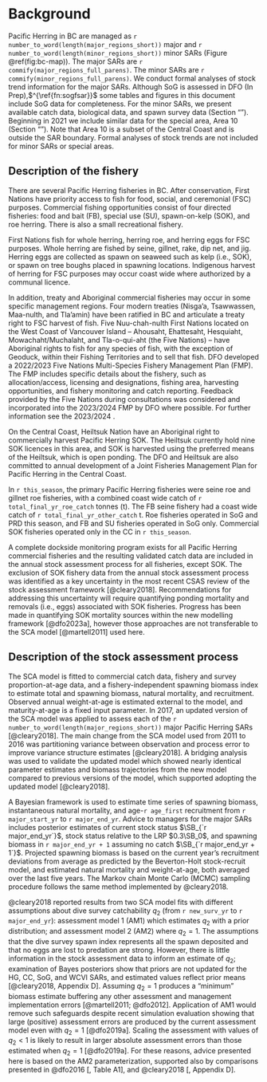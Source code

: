 # Background

Pacific Herring in BC are managed as
`r number_to_word(length(major_regions_short))` major and
`r number_to_word(length(minor_regions_short))` minor
SARs (Figure \@ref(fig:bc-map)).
The major SARs are `r commify(major_regions_full_parens)`.
The minor SARs are `r commify(minor_regions_full_parens)`.
We conduct formal analyses of stock trend information for the major SARs.
Although SoG is assessed in
DFO (In Prep),$^{\ref{fn:sogfsar}}$
some tables and figures in this document include SoG data for completeness.
For the minor SARs, we present available
catch data, biological data, and spawn survey data
(Section "\nameref{sec:app-minor}").
Beginning in 2021 we include similar data for the special area, Area 10
(Section "\nameref{sec:app-special}").
Note that Area 10 is a subset of the Central Coast
and is outside the SAR boundary.
Formal analyses of stock trends are not included for
minor SARs or special areas.

## Description of the fishery

There are several Pacific Herring fisheries in BC.
After conservation,
First Nations have priority access to fish for
food, social, and ceremonial (FSC) purposes.
Commercial fishing opportunities consist of four directed fisheries:
food and bait (FB),
special use (SU),
spawn-on-kelp (SOK), and
roe herring.
There is also a small recreational fishery.

First Nations fish for whole herring, herring roe, and
herring eggs for FSC purposes.
Whole herring are fished by seine, gillnet, rake, dip net, and jig.
Herring eggs are collected as spawn on seaweed such as kelp (i.e., SOK), or
spawn on tree boughs placed in spawning locations. 
Indigenous harvest of herring for FSC purposes may occur coast wide
where authorized by a communal licence.

In addition, treaty and Aboriginal commercial fisheries may occur
in some specific management regions.
Four modern treaties (Nisga'a, Tsawwassen, Maa-nulth, and Tla'amin)
have been ratified in BC and articulate a treaty right to FSC harvest of fish.
Five Nuu-chah-nulth First Nations located on the West Coast of Vancouver Island
-- Ahousaht, Ehattesaht, Hesquiaht, Mowachaht/Muchalaht, and Tla-o-qui-aht
(the Five Nations) --
have Aboriginal rights to fish for any species of fish,
with the exception of Geoduck,
within their Fishing Territories and to sell that fish.
DFO developed a 2022/2023 Five Nations Multi-Species
Fishery Management Plan (FMP).
The FMP includes specific details about the fishery, such as
allocation/access,
licensing and designations,
fishing area,
harvesting opportunities, and
fishery monitoring and catch reporting.
Feedback provided by the Five Nations during consultations was considered
and incorporated into the 2023/2024 FMP by DFO where possible.
For further information see the 2023/2024
\link{https://waves-vagues.dfo-mpo.gc.ca/library-bibliotheque/41096605.pdf}{FMP}.

On the Central Coast,
Heiltsuk Nation have an Aboriginal right to commercially harvest
Pacific Herring SOK.
The Heiltsuk currently hold nine SOK licences in this area,
and SOK is harvested using the preferred means of the Heiltsuk,
which is open ponding.
The DFO and Heiltsuk are also committed to annual development of a
Joint Fisheries Management Plan for Pacific Herring in the Central Coast.

In `r this_season`, the primary Pacific Herring fisheries were 
seine roe and gillnet roe fisheries,
with a combined coast wide catch of `r total_final_yr_roe_catch` tonnes (t).
The FB seine fishery had a coast wide catch of
`r total_final_yr_other_catch`&nbsp;t.
Roe fisheries operated in SoG and PRD this season, and
FB and SU fisheries operated in SoG only.
Commercial SOK fisheries operated only in the CC in `r this_season`.

A complete dockside monitoring program exists for all Pacific Herring
commercial fisheries and the resulting validated catch data are included
in the annual stock assessment process for all fisheries, except SOK.
The exclusion of SOK fishery data from the annual stock assessment process was
identified as a key uncertainty in the most recent CSAS review
of the stock assessment framework [@cleary2018].
Recommendations for addressing this uncertainty will require quantifying
ponding mortality and removals (i.e., eggs) associated with SOK fisheries.
Progress has been made in quantifying SOK mortality sources within the 
new modelling framework [@dfo2023a], however those approaches are not
transferable to the SCA model [@martell2011] used here.

## Description of the stock assessment process

The SCA model is fitted to
commercial catch data,
fishery and survey proportion-at-age data, and
a fishery-independent spawning biomass index to estimate
total and spawning biomass,
natural mortality, and
recruitment.
Observed annual weight-at-age is estimated external to the model, and
maturity-at-age is a fixed input parameter.
In 2017, an updated version of the SCA model was applied to assess each of the
`r number_to_word(length(major_regions_short))`
major Pacific Herring SARs [@cleary2018].
The main change from the SCA model used from 2011 to 2016 was
partitioning variance between observation and process error
to improve variance structure estimates [@cleary2018].
A bridging analysis was used to validate the updated model
which showed nearly identical parameter estimates and biomass trajectories
from the new model compared to previous versions of the model,
which supported adopting the updated model [@cleary2018].

A Bayesian framework is used to estimate time series of
spawning biomass,
instantaneous natural mortality, and
age-`r age_first` recruitment from `r major_start_yr` to `r major_end_yr`.
Advice to managers for the major SARs includes
posterior estimates of
current stock status $\SB_{`r major_end_yr`}$,
stock status relative to the LRP $0.3\SB_0$, and
spawning biomass in `r major_end_yr + 1` assuming no catch
$\SB_{`r major_end_yr + 1`}$.
Projected spawning biomass is based on
the current year's recruitment deviations from average as 
predicted by the Beverton-Holt stock-recruit model, and
estimated natural mortality and weight-at-age,
both averaged over the last five years.
The Markov chain Monte Carlo (MCMC) sampling procedure
follows the same method implemented by @cleary2018.

@cleary2018 reported results from two SCA model fits with different
assumptions about dive survey catchability $q_2$
(from `r new_surv_yr` to `r major_end_yr`):
assessment model 1 (AM1) which estimates $q_2$ with a prior distribution; and
assessment model 2 (AM2) where $q_2 = 1$.
The assumptions that the dive survey spawn index represents
all the spawn deposited and that no eggs are lost to predation are strong.
However, there is little information in the stock assessment data
to inform an estimate of $q_2$;
examination of Bayes posteriors show that priors are not updated for
the HG, CC, SoG, and WCVI SARs, and
estimated values reflect prior means [@cleary2018, Appendix D].
Assuming $q_2 = 1$ produces a "minimum" biomass estimate
buffering any other assessment and management implementation errors
[@martell2011; @dfo2012].
Application of AM1 would remove such safeguards
despite recent simulation evaluation showing that
large (positive) assessment errors are produced by the current assessment model
even with $q_2 = 1$ [@dfo2019a].
Scaling the assessment with values of $q_2 < 1$ is likely to result in
larger absolute assessment errors than those estimated
when $q_2 = 1$ [@dfo2019a].
For these reasons,
advice presented here is based on the AM2 parameterization,
supported also by comparisons presented in @dfo2016 [, Table A1], and
@cleary2018 [, Appendix D].
